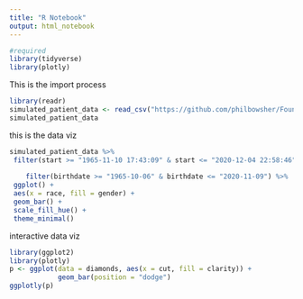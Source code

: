 ```yaml
---
title: "R Notebook"
output: html_notebook
---
```


```r
#required
library(tidyverse)
library(plotly)
```



This is the import process

```r
library(readr)
simulated_patient_data <- read_csv("https://github.com/philbowsher/Foundation-of-the-R-Workflow-workshop-2019-09-06/raw/master/Examples/data/simulated_patient_data.csv")
simulated_patient_data
```

this is the data viz

```r
simulated_patient_data %>%
 filter(start >= "1965-11-10 17:43:09" & start <= "2020-12-04 22:58:46") %>%
 
    filter(birthdate >= "1965-10-06" & birthdate <= "2020-11-09") %>%
 ggplot() +
 aes(x = race, fill = gender) +
 geom_bar() +
 scale_fill_hue() +
 theme_minimal()
```


interactive data viz

```r
library(ggplot2)
library(plotly)
p <- ggplot(data = diamonds, aes(x = cut, fill = clarity)) +
            geom_bar(position = "dodge")
ggplotly(p)

```


```r
```

